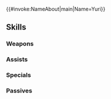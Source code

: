 {{#invoke:NameAbout|main|Name=Yuri}}{{HeroPage Tabs}}
{{Hero Infobox
|Name=Yuri
|Title=Ashen Valiant
|WeaponType=Colorless Dagger
|MoveType=Infantry
|Origin=Fire Emblem: Three Houses
|Gender=Male
|actorEN=Alejandro Saab
|actorJP=榎木淳弥
|artist=とよた瑣織
|randomStartTime=2021-10-17T07:00:00Z
|additionDate=September 17, 2021
|releaseDate=September 17, 2021
|poolDate=October 7, 2021
|poolRarities=5
|cv1=12
|cv2=450100
|TagID=ユーリス
|InternalID=707
|Properties=specRate_202408
|description=Leader of the Ashen Wolf House. Behind the tough talk lies a valiant defender of the weak. Appears in Fire Emblem: Three Houses.
}}
{{Stats Page
|Lv1HP=18|Lv1ATK=11|Lv1SPD=13|Lv1DEF=4|Lv1RES=5
|GRHP=50|GRATK=65|GRSPD=70|GRDEF=50|GRRES=55
}}
==Skills==
===Weapons===
{{Weapons Table
|weapon1=Iron Dagger
|weapon1Default=1
|weapon1Unlock=1
|weapon2=Steel Dagger
|weapon2Default=2
|weapon2Unlock=2
|weapon3=Silver Dagger
|weapon3Default=4
|weapon3Unlock=3
|weapon4=Honorable Blade
|weapon4Default=5
|weapon4Unlock=5
}}
===Assists===
{{Assists Table
|assist1=Swap
|assist1Default=4
|assist1Unlock=3
|assist2=Foul Play
|assist2Unlock=5
}}
===Specials===
{{Specials Table
|special1=Night Sky
|special1Default=4
|special1Unlock=3
|special2=Glimmer
|special2Unlock=4
}}
===Passives===
{{Passives Table
|passiveA1=C Duel Infantry 1
|passiveA2=C Duel Infantry 2
|passiveA3=C Duel Infantry 3
|passiveA4=C Duel Infantry 4
|passiveA1Unlock=2
|passiveA2Unlock=3
|passiveA3Unlock=4
|passiveA4Unlock=5
|passiveC1=Time's Pulse 1
|passiveC2=Time's Pulse 2
|passiveC3=Time's Pulse 3
|passiveC1Unlock=1
|passiveC2Unlock=2
|passiveC3Unlock=4
}}
{{Heroes Navbox}}